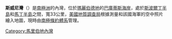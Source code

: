 {{unreferenced|time=2018-04-09T14:18:36+00:00}}
{{coord|74|27|S|115|20|W|display=title}}

'''斯威尼灣'''（{{lang-en|Sweeny Inlet}}）是[[南極洲|南極洲]]的內灣，位於[[瑪麗伯德地|瑪麗伯德地]]的[[巴庫蒂斯海岸|巴庫蒂斯海岸]]，處於[[斯波爾丁半島|斯波爾丁半島]]和[[馬丁半島|馬丁半島]]之間，寬33公里，[[美國地質調查局|美國地質調查局]]根據測量和該國海軍的空中照片繪入地圖，現時由[[南極條約體系|南極條約體系]]管理。

{{DEFAULTSORT:Sweeny Inlet}}
[[Category:馬里伯地內灣|Category:馬里伯地內灣]]


{{MarieByrdLand-geo-stub}}